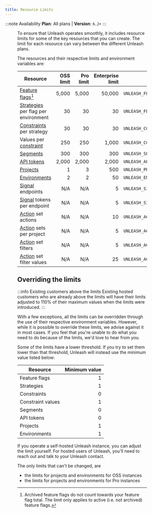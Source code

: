 ```yaml
---
title: Resource Limits
---
```


:::note Availability
**Plan**: All plans | **Version**: `6.2+`
:::

<Figure caption="When you're close to reaching the limit for a resource, you'll see a warning in the Unleash UI. The warning will tell you what the limit is, how close you are to reaching it, and how you can increase the limit." img="/img/project-limit-warning.png" />

To ensure that Unleash operates smoothly, it includes resource limits for some of the key resources that you can create. The limit for each resource can vary between the different Unleash plans.

The resources and their respective limits and environment variables are:

| Resource                                                        | OSS limit | Pro limit | Enterprise limit | Environment variable                           |
|-----------------------------------------------------------------|----------:|----------:|-----------------:|------------------------------------------------|
| [Feature flags](feature-toggles.mdx)[^1]                        |     5,000 |     5,000 |           50,000 | `UNLEASH_FEATURE_FLAGS_LIMIT`                  |
| [Strategies](activation-strategies.md) per flag per environment |        30 |        30 |               30 | `UNLEASH_FEATURE_ENVIRONMENT_STRATEGIES_LIMIT` |
| [Constraints](strategy-constraints.md) per strategy             |        30 |        30 |               30 | `UNLEASH_CONSTRAINTS_LIMIT`                    |
| Values per [constraint](strategy-constraints.md)                |       250 |       250 |            1,000 | `UNLEASH_CONSTRAINT_VALUES_LIMIT`              |
| [Segments](segments.mdx)                                        |       300 |       300 |              300 | `UNLEASH_SEGMENTS_LIMIT`                       |
| [API tokens](api-tokens-and-client-keys.mdx)                    |     2,000 |     2,000 |            2,000 | `UNLEASH_API_TOKENS_LIMIT`                     |
| [Projects](projects.md)                                         |         1 |         3 |              500 | `UNLEASH_PROJECTS_LIMIT`                       |
| [Environments](environments.md)                                 |         2 |         2 |               50 | `UNLEASH_ENVIRONMENTS_LIMIT`                   |
| [Signal](signals.md) endpoints                                  |       N/A |       N/A |                5 | `UNLEASH_SIGNAL_ENDPOINTS_LIMIT`               |
| [Signal](signals.md) tokens per endpoint                        |       N/A |       N/A |                5 | `UNLEASH_SIGNAL_TOKENS_PER_ENDPOINT_LIMIT`     |
| [Action](actions.md) set actions                                |       N/A |       N/A |               10 | `UNLEASH_ACTION_SET_ACTIONS_LIMIT`             |
| [Action](actions.md) sets per project                           |       N/A |       N/A |                5 | `UNLEASH_ACTION_SETS_PER_PROJECT_LIMIT`        |
| [Action](actions.md) set filters                                |       N/A |       N/A |                5 | `UNLEASH_ACTION_SET_FILTERS_LIMIT`             |
| [Action](actions.md) set filter values                          |       N/A |       N/A |               25 | `UNLEASH_ACTION_SET_FILTER_VALUES_LIMIT`       |

## Overriding the limits

:::info Existing customers above the limits
Existing hosted customers who are already above the limits will have their limits adjusted to 110% of their maximum values when the limits were introduced.
:::

With a few exceptions, all the limits can be overridden through the use of their respective environment variables. However, while it is possible to override these limits, we advise against it in most cases. If you feel that you're unable to do what you need to do because of the limits, we'd love to hear from you.

Some of the limits have a lower threshold. If you try to set them lower than that threshold, Unleash will instead use the minimum value listed below:

| Resource          | Minimum value |
|-------------------|--------------:|
| Feature flags     |             1 |
| Strategies        |             1 |
| Constraints       |             0 |
| Constraint values |             1 |
| Segments          |             0 |
| API tokens        |             0 |
| Projects          |             1 |
| Environments      |             1 |


If you operate a self-hosted Unleash instance, you can adjust the limit yourself. For hosted users of Unleash, you'll need to reach out and talk to your Unleash contact.

The only limits that can't be changed, are
- the limits for projects and environments for OSS instances
- the limits for projects and environments for Pro instances

[^1]: Archived feature flags do not count towards your feature flag total. The limit only applies to active (i.e. not archived) feature flags.
